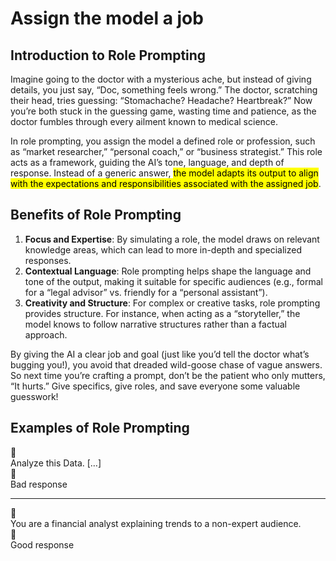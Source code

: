 # Assign the model a job

## Introduction to Role Prompting

Imagine going to the doctor with a mysterious ache, but instead of giving details, you just say, “Doc, something feels wrong.” The doctor, scratching their head, tries guessing: “Stomachache? Headache? Heartbreak?” Now you’re both stuck in the guessing game, wasting time and patience, as the doctor fumbles through every ailment known to medical science.

In role prompting, you assign the model a defined role or profession, such as “market researcher,” “personal coach,” or “business strategist.” This role acts as a framework, guiding the AI’s tone, language, and depth of response. Instead of a generic answer, <mark>the model adapts its output to align with the expectations and responsibilities associated with the assigned job</mark>.

## Benefits of Role Prompting

1. **Focus and Expertise**: By simulating a role, the model draws on relevant knowledge areas, which can lead to more in-depth and specialized responses.
2. **Contextual Language**: Role prompting helps shape the language and tone of the output, making it suitable for specific audiences (e.g., formal for a “legal advisor” vs. friendly for a “personal assistant”).
3. **Creativity and Structure**: For complex or creative tasks, role prompting provides structure. For instance, when acting as a “storyteller,” the model knows to follow narrative structures rather than a factual approach.

By giving the AI a clear job and goal (just like you’d tell the doctor what’s bugging you!), you avoid that dreaded wild-goose chase of vague answers. So next time you’re crafting a prompt, don’t be the patient who only mutters, “It hurts.” Give specifics, give roles, and save everyone some valuable guesswork!

## Examples of Role Prompting

<div class="chat-container">
  <div class="message user">
    <div class="message-avatar">🙋</div>
    <div class="message-bubble">Analyze this Data. […]</div>
  </div>
  <div class="message assistant">
    <div class="message-avatar">🤖</div>
    <div class="message-bubble">Bad response</div>
  </div>
</div>

---

<div class="chat-container">
  <div class="message user">
    <div class="message-avatar">🙋</div>
    <div class="message-bubble">
      You are a financial analyst explaining trends to a non-expert audience.
    </div>
  </div>
  <div class="message assistant">
    <div class="message-avatar">🤖</div>
    <div class="message-bubble">Good response</div>
  </div>
</div>
